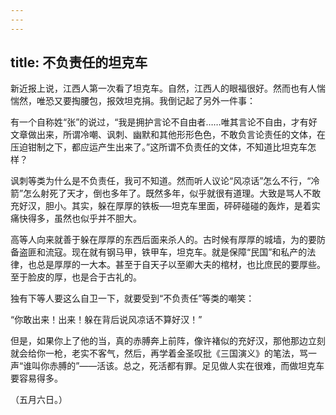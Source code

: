 ```yaml
---
---
---
```

title: 不负责任的坦克车
---



新近报上说，江西人第一次看了坦克车。自然，江西人的眼福很好。然而也有人惴惴然，唯恐又要掏腰包，报效坦克捐。我倒记起了另外一件事：

有一个自称姓“张”的说过，“我是拥护言论不自由者……唯其言论不自由，才有好文章做出来，所谓冷嘲、讽刺、幽默和其他形形色色，不敢负言论责任的文体，在压迫钳制之下，都应运产生出来了。”这所谓不负责任的文体，不知道比坦克车怎样？

讽刺等类为什么是不负责任，我可不知道。然而听人议论“风凉话”怎么不行，“冷箭”怎么射死了天才，倒也多年了。既然多年，似乎就很有道理。大致是骂人不敢充好汉，胆小。其实，躲在厚厚的铁板──坦克车里面，砰砰碰碰的轰炸，是着实痛快得多，虽然也似乎并不胆大。

高等人向来就善于躲在厚厚的东西后面来杀人的。古时候有厚厚的城墙，为的要防备盗匪和流寇。现在就有钢马甲，铁甲车，坦克车。就是保障“民国”和私产的法律，也总是厚厚的一大本。甚至于自天子以至卿大夫的棺材，也比庶民的要厚些。至于脸皮的厚，也是合于古礼的。

独有下等人要这么自卫一下，就要受到“不负责任”等类的嘲笑：

“你敢出来！出来！躲在背后说风凉话不算好汉！”

但是，如果你上了他的当，真的赤膊奔上前阵，像许褚似的充好汉，那他那边立刻就会给你一枪，老实不客气，然后，再学着金圣叹批《三国演义》的笔法，骂一声“谁叫你赤膊的”——活该。总之，死活都有罪。足见做人实在很难，而做坦克车要容易得多。

（五月六日。）